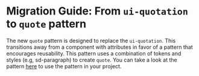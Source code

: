 # Migration Guide: From `ui-quotation` to `quote` pattern

The new `quote` pattern is designed to replace the `ui-quotation`. This transitions away from a component with attributes in favor of a pattern that encourages reusability. This pattern uses a combination of tokens and styles (e.g, sd-paragraph) to create `quote`. You can take a look at the pattern [here](https://solid-design-system.fe.union-investment.de/x.x.x/storybook/?path=/docs/pattern-quote--docs) to use the pattern in your project.
